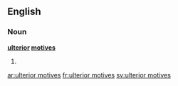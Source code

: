 ==English==

===Noun===
'''[[ulterior]] [[motive]]s'''

# {{plural of|[[ulterior motive]]}}

[[ar:ulterior motives]]
[[fr:ulterior motives]]
[[sv:ulterior motives]]